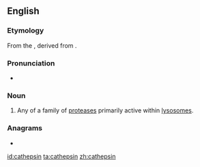==English==

===Etymology===
From the {{etyl|de|en}} {{m|de|Kathepsin}}, derived from {{etyl|grc|en}} {{m|grc|καθέψω||boil down}}.

===Pronunciation===
* {{IPA|kəˈθɛpsɪn|lang=en}}

===Noun===
{{en-noun}}
{{wikipedia}}

# {{lb|en|protein}} Any of a family of [[protease]]s primarily active within [[lysosome]]s.

===Anagrams===
* {{l|en|thin space}}

[[id:cathepsin]]
[[ta:cathepsin]]
[[zh:cathepsin]]